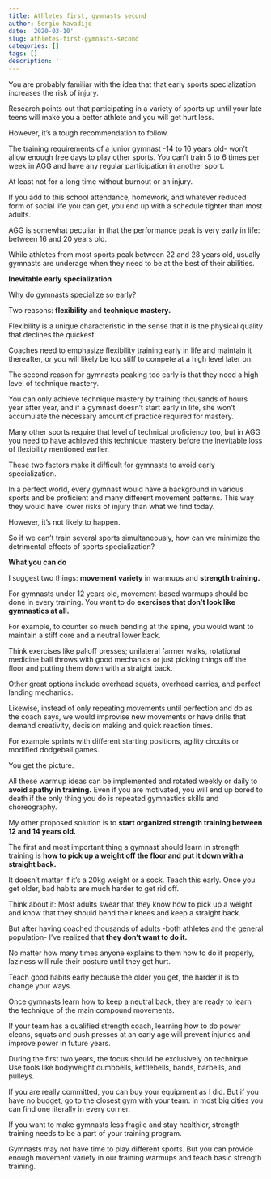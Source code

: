 ```yaml
---
title: Athletes first, gymnasts second
author: Sergio Navadijo
date: '2020-03-10'
slug: athletes-first-gymnasts-second
categories: []
tags: []
description: ''
---
```


You are probably familiar with the idea that that early sports specialization increases the risk of injury. 

Research points out that participating in a variety of sports up until your late teens will make you a better athlete and you will get hurt less.

However, it's a tough recommendation to follow.

The training requirements of a junior gymnast -14 to 16 years old- won't allow enough free days to play other sports. You can't train 5 to 6 times per week in AGG and have any regular participation in another sport.

At least not for a long time without burnout or an injury. 

If you add to this school attendance, homework, and whatever reduced form of social life you can get, you end up with a schedule tighter than most adults. 

AGG is somewhat peculiar in that the performance peak is very early in life: between 16 and 20 years old. 

While athletes from most sports peak between 22 and 28 years old, usually gymnasts are underage when they need to be at the best of their abilities. 
 


__Inevitable early specialization__

Why do gymnasts specialize so early? 

Two reasons: **flexibility** and **technique mastery.**

Flexibility is a unique characteristic in the sense that it is the physical quality that declines the quickest. 

Coaches need to emphasize flexibility training early in life and maintain it thereafter, or you will likely be too stiff to compete at a high level later on.

The second reason for gymnasts peaking too early is that they need a high level of technique mastery.

You can only achieve technique mastery by training thousands of hours year after year, and if a gymnast doesn't start early in life, she won't accumulate the necessary amount of practice required for mastery. 

Many other sports require that level of technical proficiency too, but in AGG you need to have achieved this technique mastery before the inevitable loss of flexibility mentioned earlier.

These two factors make it difficult for gymnasts to avoid early specialization. 

In a perfect world, every gymnast would have a background in various sports and be proficient and many different movement patterns. This way they would have lower risks of injury than what we find today. 

However, it's not likely to happen.

So if we can't train several sports simultaneously, how can we minimize the detrimental effects of sports specialization?


__What you can do__

I suggest two things: **movement variety** in warmups and **strength training.**

For gymnasts under 12 years old, movement-based warmups should be done in every training. You want to do **exercises that don't look like gymnastics at all.**

For example, to counter so much bending at the spine, you would want to maintain a stiff core and a neutral lower back. 

Think exercises like palloff presses; unilateral farmer walks, rotational medicine ball throws with good mechanics or just picking things off the floor and putting them down with a straight back.

Other great options include overhead squats, overhead carries, and perfect landing mechanics.

Likewise, instead of only repeating movements until perfection and do as the coach says, we would improvise new movements or have drills that demand creativity, decision making and quick reaction times. 

For example sprints with different starting positions, agility circuits or modified dodgeball games.

You get the picture.

All these warmup ideas can be implemented and rotated weekly or daily to **avoid apathy in training.** Even if you are motivated, you will end up bored to death if the only thing you do is repeated gymnastics skills and choreography.

My other proposed solution is to **start organized strength training between 12 and 14 years old.** 

The first and most important thing a gymnast should learn in strength training is **how to pick up a weight off the floor and put it down with a straight back.** 

It doesn't matter if it's a 20kg weight or a sock. Teach this early. 
Once you get older, bad habits are much harder to get rid off. 

Think about it: Most adults swear that they know how to pick up a weight and know that they should bend their knees and keep a straight back. 

But after having coached thousands of adults -both athletes and the general population- I've realized that **they don't want to do it.** 

No matter how many times anyone explains to them how to do it properly, laziness will rule their posture until they get hurt. 

Teach good habits early because the older you get, the harder it is to change your ways.

Once gymnasts learn how to keep a neutral back, they are ready to learn the technique of the main compound movements.

If your team has a qualified strength coach, learning how to do power cleans, squats and push presses at an early age will prevent injuries and improve power in future years. 

During the first two years, the focus should be exclusively on technique. Use tools like bodyweight dumbbells, kettlebells, bands, barbells, and pulleys.

If you are really committed, you can buy your equipment as I did. But if you have no budget, go to the closest gym with your team: in most big cities you can find one literally in every corner. 

If you want to make gymnasts less fragile and stay healthier, strength training needs to be a part of your training program.

Gymnasts may not have time to play different sports. But you can provide enough movement variety in our training warmups and teach basic strength training.